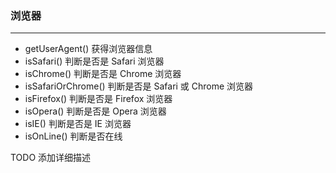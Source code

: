 
<Meta title="@common/utils/browserUtils" />

### 浏览器

---

- getUserAgent() 获得浏览器信息
- isSafari() 判断是否是 Safari 浏览器
- isChrome() 判断是否是 Chrome 浏览器
- isSafariOrChrome() 判断是否是 Safari 或 Chrome 浏览器
- isFirefox() 判断是否是 Firefox 浏览器
- isOpera() 判断是否是 Opera 浏览器
- isIE() 判断是否是 IE 浏览器
- isOnLine() 判断是否在线

TODO 添加详细描述

